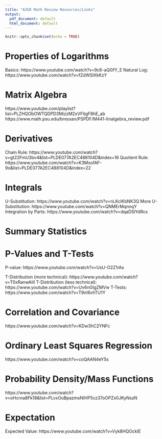 ```yaml
---
title: "A3SR Math Review Resources/Links"
output:
  pdf_document: default
  html_document: default
---
```


```r
knitr::opts_chunk$set(echo = TRUE)
```

# Properties of Logarithms
Basics: https://www.youtube.com/watch?v=9c6-aQGfY_E
Natural Log: https://www.youtube.com/watch?v=fZdWSlXkKzY

  
# Matrix Algebra  
https://www.youtube.com/playlist?list=PLZHQObOWTQDPD3MizzM2xVFitgF8hE_ab   
https://www.math.psu.edu/bressan/PSPDF/M441-linalgebra_review.pdf  


# Derivatives    
Chain Rule: https://www.youtube.com/watch?v=gt22FmU3bv4&list=PLDE077A2EC488104D&index=16
Quotient Rule: https://www.youtube.com/watch?v=K3MxofAF-9o&list=PLDE077A2EC488104D&index=22


# Integrals    
U-Substitution: https://www.youtube.com/watch?v=nLKcIKbNK3Q
More U-Substitution: https://www.youtube.com/watch?v=QNMErMqnnqY
Integration by Parts: https://www.youtube.com/watch?v=dqaDSlYdRcs

# Summary Statistics    
  

# P-Values and T-Tests    
P-value: https://www.youtube.com/watch?v=UsU-O2Z1rAs

T-Distribution (more technical): https://www.youtube.com/watch?v=T0xRanwAIiI
T-Distribution (less technical): https://www.youtube.com/watch?v=Uv6nGIgZMVw
T-Tests: https://www.youtube.com/watch?v=T9nI6vhTU1Y

# Correlation and Covariance    
https://www.youtube.com/watch?v=KDw3hC2YNFc


# Ordinary Least Squares Regression    
https://www.youtube.com/watch?v=coQAAN4eY5s  

# Probability Density/Mass Functions   
https://www.youtube.com/watch?v=oHcrna8Fk18&list=PLvxOuBpazmsNIHP5cz37oOPZx0JKyNszN

# Expectation   
Expected Value: https://www.youtube.com/watch?v=Vyk8HQOckIE




